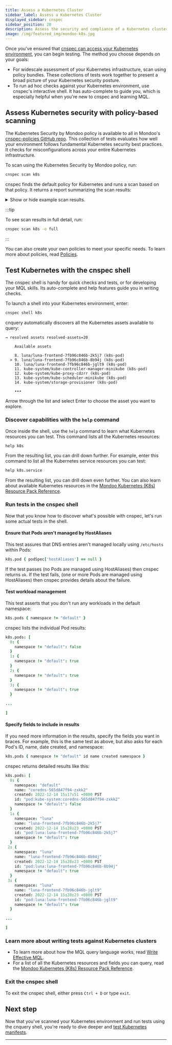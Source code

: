 ```yaml
---
title: Assess a Kubernetes Cluster
sidebar_label: Assess a Kubernetes Cluster
displayed_sidebar: cnspec
sidebar_position: 20
description: Assess the security and compliance of a Kubernetes cluster
image: /img/featured_img/mondoo-k8s.jpg
---
```


Once you've ensured that [cnspec can access your Kubernetes environment](/cnspec/cloud/k8s/), you can begin testing. The method you choose depends on your goals:

- For widescale assessment of your Kubernetes infrastructure, scan using policy bundles. These collections of tests work together to present a broad picture of your Kubernetes security posture.
- To run ad hoc checks against your Kubernetes environment, use cnspec's interactive shell. It has auto-complete to guide you, which is especially helpful when you're new to cnspec and learning MQL.

## Assess Kubernetes security with policy-based scanning

The Kubernetes Security by Mondoo policy is available to all in Mondoo's [cnspec-policies GitHub repo](https://github.com/mondoohq/cnspec-policies/tree/main/core). This collection of tests evaluates how well your environment follows fundamental Kubernetes security best practices. It checks for misconfigurations across your entire Kubernetes infrastructure.

To scan using the Kubernetes Security by Mondoo policy, run:

```bash
cnspec scan k8s
```

cnspec finds the default policy for Kubernetes and runs a scan based on that policy. It returns a report summarizing the scan results:

<details>
<summary>Show or hide example scan results.</summary>

```coffeescript
→ loaded configuration from /Users/user/.config/mondoo/mondoo.yml using source default
→ using service account credentials
→ discover related assets for 1 asset(s)
→ use cluster name from kube config cluster-name=minikube
→ discovery option auto is used. This will detect the assets: cluster, jobs, cronjobs, pods, statefulsets, deployments, replicasets, daemonsets
→ resolved assets resolved-assets=20
→ connecting to asset K8s Cluster minikube (api)

███████████████████████████████████████████████████████████████████████████ 100% K8s Cluster minikube
→ connecting to asset kube-system/coredns (k8s-object)

███████████████████████████████████████████████████████████████████████████ 100% kube-system/coredns
→ connecting to asset luna/luna-frontend (k8s-object)

███████████████████████████████████████████████████████████████████████████ 100% luna/luna-frontend
→ connecting to asset luna/postgres (k8s-object)

███████████████████████████████████████████████████████████████████████████ 100% luna/postgres
→ connecting to asset kube-system/coredns-565d847f94-zxkk2 (k8s-object)

████████████████████████████████████████████████████████████████ 100% kube-system/coredns-565d847f94-zxkk2
→ connecting to asset kube-system/etcd-minikube (k8s-object)

███████████████████████████████████████████████████████████████████████████ 100% kube-system/etcd-minikube
→ connecting to asset kube-system/kube-apiserver-minikube (k8s-object)

█████████████████████████████████████████████████████████████████ 100% kube-system/kube-apiserver-minikube
→ connecting to asset kube-system/kube-controller-manager-minikube (k8s-object)

████████████████████████████████████████████████████████ 100% kube-system/kube-controller-manager-minikube
→ connecting to asset kube-system/kube-proxy-cdzrr (k8s-object)

████████████████████████████████████████████████████████████████████████ 100% kube-system/kube-proxy-cdzrr
→ connecting to asset kube-system/kube-scheduler-minikube (k8s-object)

█████████████████████████████████████████████████████████████████ 100% kube-system/kube-scheduler-minikube
→ connecting to asset kube-system/storage-provisioner (k8s-object)

█████████████████████████████████████████████████████████████████████ 100% kube-system/storage-provisioner
→ connecting to asset luna/luna-frontend-7fb96c846b-2k5j7 (k8s-object)

█████████████████████████████████████████████████████████████████ 100% luna/luna-frontend-7fb96c846b-2k5j7
→ connecting to asset luna/luna-frontend-7fb96c846b-8b94j (k8s-object)

█████████████████████████████████████████████████████████████████ 100% luna/luna-frontend-7fb96c846b-8b94j
→ connecting to asset luna/luna-frontend-7fb96c846b-jglt9 (k8s-object)

█████████████████████████████████████████████████████████████████ 100% luna/luna-frontend-7fb96c846b-jglt9
→ connecting to asset luna/postgresql-655d75f54b-btbzv (k8s-object)

██████████████████████████████████████████████████████████████████████ 100% luna/postgresql-655d75f54b-btbzv
→ connecting to asset luna/postgresql-655d75f54b-qhhxv (k8s-object)

██████████████████████████████████████████████████████████████████████ 100% luna/postgresql-655d75f54b-qhhxv
→ connecting to asset kube-system/kube-proxy (k8s-object)

███████████████████████████████████████████████████████████████████████████ 100% kube-system/kube-proxy
→ connecting to asset kube-system/coredns-565d847f94 (k8s-object)

██████████████████████████████████████████████████████████████████████ 100% kube-system/coredns-565d847f94
→ connecting to asset luna/luna-frontend-7fb96c846b (k8s-object)

███████████████████████████████████████████████████████████████████████ 100% luna/luna-frontend-7fb96c846b
→ connecting to asset luna/postgresql-655d75f54b (k8s-object)

███████████████████████████████████████████████████████████████████████████ 100% luna/postgresql-655d75f54b


Asset: K8s Cluster minikube
===========================
Data queries:
mondoo.jobEnvironment: {
  id: "client.mondoo.com"
  name: "Mondoo Client"
}
mondoo.version: "8.11.0"
platform.title: "Kubernetes Cluster"
platform.arch: "linux/arm64"
platform.release: "v1.25.3"

Checks:

Asset: kube-system/coredns
==========================
Data queries:
platform.arch: ""
platform.title: "Kubernetes Deployment, Kubernetes Cluster"
platform.release: ""
mondoo.jobEnvironment: {
  id: "client.mondoo.com"
  name: "Mondoo Client"
}
mondoo.version: "8.11.0"

Checks:
✓ Pass:  Container should not mount the CRI-O socket
✓ Pass:  Pod should not run with hostIPC
✓ Pass:  Pod should not run with hostPID
✓ Pass:  Deployments should not bind to a host port
✓ Pass:  Deployments should not run with NET_RAW capability
✕ Fail:  A  80  Container should have a CPU limit
✓ Pass:  Container should request memory
✓ Pass:  Deployments should not run in the default namespace
✓ Pass:  Container should configure a livenessProbe
. Unknown: Pods should not run Kubernetes dashboard
✕ Fail:  A  80  Container should have a memory limit
✓ Pass:  Container should configure a readinessProbe
✓ Pass:  Container should request CPU
✓ Pass:  Pod should not define hostAliases
✕ Fail:  C  40  Container image pull should be consistent
✓ Pass:  Container should not mount the containerd socket
✕ Fail:  F   0  Container should not run as root
✓ Pass:  Pod should not run with the default service account
✓ Pass:  Container should not allow privilege escalation
✓ Pass:  Deployments should mount any host path volumes as read-only
✓ Pass:  Deployments should not run Tiller (Helm v2)
✓ Pass:  Container should use an immutable root filesystem
✓ Pass:  Container should not mount the Docker socket
✓ Pass:  Container should not run as a privileged container
✓ Pass:  Deployments should not run with SYS_ADMIN capability
✓ Pass:  Pod should not run with hostNetwork

Asset: kube-system/coredns-565d847f94
=====================================
Data queries:
platform.title: "Kubernetes ReplicaSet, Kubernetes Cluster"
platform.release: ""
mondoo.jobEnvironment: {
  id: "client.mondoo.com"
  name: "Mondoo Client"
}
mondoo.version: "8.11.0"
platform.arch: ""

Checks:
✓ Pass:  Container should request CPU
✓ Pass:  Container should configure a readinessProbe
✓ Pass:  Container should not mount the containerd socket
✓ Pass:  Pod should not run with hostNetwork
✓ Pass:  Pod should not define hostAliases
✓ Pass:  Container should not mount the Docker socket
✓ Pass:  Container should configure a livenessProbe
✓ Pass:  Pod should not run with hostIPC
✓ Pass:  ReplicaSets should not bind to a host port
✓ Pass:  ReplicaSets should not run with NET_RAW capability
✓ Pass:  Container should have a memory limit
✓ Pass:  Container should not allow privilege escalation
✓ Pass:  ReplicaSets should mount any host path volumes as read-only
✓ Pass:  Container should use an immutable root filesystem
✓ Pass:  Container should not run as a privileged container
✓ Pass:  Pod should not run with the default service account
✓ Pass:  Pod should not run with hostPID
✕ Fail:  C  40  Container image pull should be consistent
✓ Pass:  ReplicaSets should not run in the default namespace
✕ Fail:  F   0  Container should not run as root
✓ Pass:  Container should not mount the CRI-O socket
✓ Pass:  Container should request memory
✓ Pass:  ReplicaSets should not run with SYS_ADMIN capability
✕ Fail:  A  80  Container should have a CPU limit

Asset: kube-system/coredns-565d847f94-zxkk2
===========================================
Data queries:
platform.arch: ""
mondoo.version: "8.11.0"
platform.title: "Kubernetes Pod, Kubernetes Cluster"
mondoo.jobEnvironment: {
  id: "client.mondoo.com"
  name: "Mondoo Client"
}
platform.release: ""

Checks:
✓ Pass:  Container should not mount the Docker socket
✓ Pass:  Pods should have an owner
✓ Pass:  Container should not allow privilege escalation
✓ Pass:  Container should not mount the CRI-O socket
✓ Pass:  Workloads should not run in default namespace
✓ Pass:  Container should not mount the containerd socket
✓ Pass:  Container should not run as a privileged container
✓ Pass:  Pods should not run Kubernetes dashboard
✕ Fail:  A  80  Container should have a CPU limit
✓ Pass:  Pod should not run with hostIPC
✓ Pass:  Pod should not define hostAliases
✓ Pass:  Container should configure a readinessProbe
✓ Pass:  Container should use an immutable root filesystem
✕ Fail:  F   0  Container should not run as root
✕ Fail:  C  40  Container image pull should be consistent
✓ Pass:  Pods should not bind to a host port
✓ Pass:  Pod should not run with hostPID
✓ Pass:  Pod should not run with the default service account
✓ Pass:  Pods should not run Tiller (Helm v2)
✓ Pass:  Container should request CPU
✓ Pass:  Container should configure a livenessProbe
✓ Pass:  Container should have a memory limit
✓ Pass:  Pods should not run with NET_RAW capability
✓ Pass:  Pod should not run with hostNetwork
✓ Pass:  Pods should mount any host path volumes as read-only
✓ Pass:  Pods should not run with SYS_ADMIN capability
✓ Pass:  Pods should not bind to a host port
✓ Pass:  Container should request memory

Asset: kube-system/etcd-minikube
================================
Data queries:
platform.arch: ""
mondoo.jobEnvironment: {
  id: "client.mondoo.com"
  name: "Mondoo Client"
}
platform.title: "Kubernetes Pod, Kubernetes Cluster"
platform.release: ""
mondoo.version: "8.11.0"

Checks:
✕ Fail:  F   0  Container should not run as root
✕ Fail:  D  20  Pods should mount any host path volumes as read-only
✓ Pass:  Container should request memory
✓ Pass:  Pod should not define hostAliases
✕ Fail:  D  20  Pod should not run with hostNetwork
✓ Pass:  Pods should not run with SYS_ADMIN capability
✓ Pass:  Container should not mount the containerd socket
✓ Pass:  Container should not mount the CRI-O socket
✓ Pass:  Container should not mount the Docker socket
✓ Pass:  Pod should not run with hostPID
✓ Pass:  Pod should not run with hostIPC
✕ Fail:  D  20  Pods should not run with NET_RAW capability
✓ Pass:  Container should not run as a privileged container
✓ Pass:  Pods should not bind to a host port
✓ Pass:  Container should configure a livenessProbe
✓ Pass:  Pod should not run with the default service account
✕ Fail:  A  80  Container should have a memory limit
✓ Pass:  Pods should have an owner
✓ Pass:  Container should request CPU
✕ Fail:  C  40  Container image pull should be consistent
✕ Fail:  D  20  Container should use an immutable root filesystem
✓ Pass:  Container should not allow privilege escalation
✓ Pass:  Workloads should not run in default namespace
✕ Fail:  A  80  Container should have a CPU limit
. Unknown: Pods should not run Kubernetes dashboard
. Unknown: Pods should not run Tiller (Helm v2)
✓ Pass:  Pods should not bind to a host port
✕ Fail:  A  80  Container should configure a readinessProbe

Asset: kube-system/kube-apiserver-minikube
==========================================
Data queries:
platform.arch: ""
platform.title: "Kubernetes Pod, Kubernetes Cluster"
platform.release: ""
mondoo.jobEnvironment: {
  id: "client.mondoo.com"
  name: "Mondoo Client"
}
mondoo.version: "8.11.0"

Checks:
. Unknown: Pods should not run Kubernetes dashboard
✕ Fail:  A  80  Container should request memory
✓ Pass:  Workloads should not run in default namespace
✓ Pass:  Pod should not run with hostPID
✓ Pass:  Pod should not run with hostIPC
✕ Fail:  C  40  Container image pull should be consistent
✓ Pass:  Container should configure a livenessProbe
✓ Pass:  Container should request CPU
✓ Pass:  Container should configure a readinessProbe
✓ Pass:  Container should not mount the Docker socket
✓ Pass:  Pods should not bind to a host port
✓ Pass:  Container should not run as a privileged container
✓ Pass:  Pods should have an owner
✓ Pass:  Pods should not run with SYS_ADMIN capability
✓ Pass:  Container should not mount the containerd socket
✕ Fail:  D  20  Pod should not run with hostNetwork
✕ Fail:  F   0  Container should not run as root
✕ Fail:  A  80  Container should have a CPU limit
✓ Pass:  Pods should not bind to a host port
✓ Pass:  Pod should not define hostAliases
✓ Pass:  Container should not allow privilege escalation
✓ Pass:  Pods should mount any host path volumes as read-only
. Unknown: Pods should not run Tiller (Helm v2)
✕ Fail:  A  80  Container should have a memory limit
✓ Pass:  Pod should not run with the default service account
✕ Fail:  D  20  Pods should not run with NET_RAW capability
✓ Pass:  Container should not mount the CRI-O socket
✕ Fail:  D  20  Container should use an immutable root filesystem

Asset: kube-system/kube-controller-manager-minikube
===================================================
Data queries:
platform.arch: ""
mondoo.jobEnvironment: {
  id: "client.mondoo.com"
  name: "Mondoo Client"
}
platform.release: ""
mondoo.version: "8.11.0"
platform.title: "Kubernetes Pod, Kubernetes Cluster"

Checks:
✓ Pass:  Pods should not bind to a host port
✕ Fail:  D  20  Pods should mount any host path volumes as read-only
✓ Pass:  Container should not run as a privileged container
✓ Pass:  Container should not mount the CRI-O socket
✓ Pass:  Workloads should not run in default namespace
✓ Pass:  Pod should not run with the default service account
✕ Fail:  A  80  Container should request memory
. Unknown: Pods should not run Tiller (Helm v2)
✓ Pass:  Pod should not run with hostIPC
✕ Fail:  A  80  Container should have a memory limit
✓ Pass:  Container should configure a livenessProbe
✕ Fail:  C  40  Container image pull should be consistent
✕ Fail:  A  80  Container should configure a readinessProbe
✕ Fail:  D  20  Container should use an immutable root filesystem
✓ Pass:  Pod should not run with hostPID
✓ Pass:  Container should not mount the containerd socket
✓ Pass:  Pods should not bind to a host port
✕ Fail:  D  20  Pods should not run with NET_RAW capability
. Unknown: Pods should not run Kubernetes dashboard
✕ Fail:  F   0  Container should not run as root
✓ Pass:  Pods should not run with SYS_ADMIN capability
✓ Pass:  Container should not mount the Docker socket
✕ Fail:  A  80  Container should have a CPU limit
✓ Pass:  Pods should have an owner
✓ Pass:  Container should request CPU
✕ Fail:  D  20  Pod should not run with hostNetwork
✓ Pass:  Container should not allow privilege escalation
✓ Pass:  Pod should not define hostAliases

Asset: kube-system/kube-proxy
=============================
Data queries:
platform.arch: ""
mondoo.jobEnvironment: {
  id: "client.mondoo.com"
  name: "Mondoo Client"
}
mondoo.version: "8.11.0"
platform.title: "Kubernetes DaemonSet, Kubernetes Cluster"
platform.release: ""

Checks:
✓ Pass:  Pod should not run with hostIPC
✕ Fail:  A  80  Container should have a CPU limit
✓ Pass:  Container should not mount the containerd socket
✕ Fail:  F   0  Container should not run as root
✓ Pass:  DaemonSets should not run with SYS_ADMIN capability
✕ Fail:  A  80  Container should configure a livenessProbe
✕ Fail:  C  40  Container image pull should be consistent
✕ Fail:  D  20  Pod should not run with hostNetwork
✕ Fail:  D  20  Container should use an immutable root filesystem
✓ Pass:  Pod should not run with the default service account
✕ Fail:  A  80  Container should configure a readinessProbe
✕ Fail:  A  80  Container should have a memory limit
✓ Pass:  Container should not allow privilege escalation
✓ Pass:  DaemonSets should not run in the default namespace
✓ Pass:  Pod should not define hostAliases
✕ Fail:  D  20  DaemonSets should not run with NET_RAW capability
✓ Pass:  Pod should not run with hostPID
✓ Pass:  Container should not mount the CRI-O socket
✓ Pass:  Container should not mount the Docker socket
✕ Fail:  A  80  Container should request CPU
✕ Fail:  D  20  DaemonSets should mount any host path volumes as read-only
✕ Fail:  F   0  Container should not run as a privileged container
✕ Fail:  A  80  Container should request memory
✓ Pass:  DaemonSets should not bind to a host port

Asset: kube-system/kube-proxy-cdzrr
===================================
Data queries:
platform.arch: ""
mondoo.jobEnvironment: {
  id: "client.mondoo.com"
  name: "Mondoo Client"
}
mondoo.version: "8.11.0"
platform.release: ""
platform.title: "Kubernetes Pod, Kubernetes Cluster"

Checks:
✓ Pass:  Pod should not run with the default service account
. Unknown: Pods should not run Tiller (Helm v2)
✕ Fail:  A  80  Container should have a memory limit
✓ Pass:  Pods should not run with SYS_ADMIN capability
✕ Fail:  C  40  Container image pull should be consistent
✕ Fail:  D  20  Pods should mount any host path volumes as read-only
✕ Fail:  A  80  Container should configure a livenessProbe
✓ Pass:  Pod should not run with hostPID
✕ Fail:  A  80  Container should request memory
✓ Pass:  Container should not mount the Docker socket
✓ Pass:  Container should not mount the CRI-O socket
✓ Pass:  Pods should not bind to a host port
. Unknown: Pods should not run Kubernetes dashboard
✕ Fail:  D  20  Container should use an immutable root filesystem
✕ Fail:  A  80  Container should request CPU
✓ Pass:  Pod should not define hostAliases
✕ Fail:  D  20  Pod should not run with hostNetwork
✓ Pass:  Container should not allow privilege escalation
✕ Fail:  A  80  Container should configure a readinessProbe
✓ Pass:  Container should not mount the containerd socket
✕ Fail:  D  20  Pods should not run with NET_RAW capability
✓ Pass:  Pods should have an owner
✓ Pass:  Pods should not bind to a host port
✓ Pass:  Pod should not run with hostIPC
✕ Fail:  F   0  Container should not run as root
✕ Fail:  A  80  Container should have a CPU limit
✕ Fail:  F   0  Container should not run as a privileged container
✓ Pass:  Workloads should not run in default namespace

Asset: kube-system/kube-scheduler-minikube
==========================================
Data queries:
platform.release: ""
platform.title: "Kubernetes Pod, Kubernetes Cluster"
mondoo.jobEnvironment: {
  id: "client.mondoo.com"
  name: "Mondoo Client"
}
platform.arch: ""
mondoo.version: "8.11.0"

Checks:
✕ Fail:  A  80  Container should have a CPU limit
✕ Fail:  D  20  Pods should not run with NET_RAW capability
✕ Fail:  A  80  Container should have a memory limit
✓ Pass:  Pods should not bind to a host port
✕ Fail:  D  20  Pod should not run with hostNetwork
✓ Pass:  Pod should not run with the default service account
✓ Pass:  Workloads should not run in default namespace
✕ Fail:  C  40  Container image pull should be consistent
✓ Pass:  Pods should not run with SYS_ADMIN capability
✓ Pass:  Pods should not bind to a host port
✓ Pass:  Pods should mount any host path volumes as read-only
✓ Pass:  Container should request CPU
✓ Pass:  Container should not mount the CRI-O socket
✓ Pass:  Pod should not run with hostPID
✕ Fail:  A  80  Container should configure a readinessProbe
. Unknown: Pods should not run Kubernetes dashboard
✓ Pass:  Container should not mount the Docker socket
✓ Pass:  Pods should have an owner
. Unknown: Pods should not run Tiller (Helm v2)
✓ Pass:  Container should not run as a privileged container
✓ Pass:  Container should not mount the containerd socket
✓ Pass:  Container should not allow privilege escalation
✕ Fail:  A  80  Container should request memory
✓ Pass:  Pod should not define hostAliases
✓ Pass:  Container should configure a livenessProbe
✕ Fail:  F   0  Container should not run as root
✕ Fail:  D  20  Container should use an immutable root filesystem
✓ Pass:  Pod should not run with hostIPC

Asset: kube-system/storage-provisioner
======================================
Data queries:
platform.title: "Kubernetes Pod, Kubernetes Cluster"
platform.arch: ""
mondoo.jobEnvironment: {
  id: "client.mondoo.com"
  name: "Mondoo Client"
}
mondoo.version: "8.11.0"
platform.release: ""

Checks:
✓ Pass:  Pods should not run with SYS_ADMIN capability
. Unknown: Pods should not run Tiller (Helm v2)
. Unknown: Pods should not run Kubernetes dashboard
✕ Fail:  D  20  Pods should not run with NET_RAW capability
✓ Pass:  Container should not mount the CRI-O socket
✓ Pass:  Pods should not bind to a host port
✕ Fail:  C  40  Container image pull should be consistent
✕ Fail:  A  80  Container should have a CPU limit
✕ Fail:  D  20  Pods should mount any host path volumes as read-only
. Skipped: Container should configure a readinessProbe
✕ Fail:  D  20  Container should use an immutable root filesystem
✕ Fail:  D  20  Pod should not run with hostNetwork
✓ Pass:  Pods should not bind to a host port
✓ Pass:  Container should not mount the Docker socket
. Skipped: Container should configure a livenessProbe
✓ Pass:  Pod should not define hostAliases
✕ Fail:  A  80  Container should request CPU
✕ Fail:  A  80  Container should request memory
✓ Pass:  Container should not allow privilege escalation
✓ Pass:  Workloads should not run in default namespace
✕ Fail:  A  80  Container should have a memory limit
✓ Pass:  Container should not run as a privileged container
✓ Pass:  Pod should not run with the default service account
✓ Pass:  Pod should not run with hostIPC
✓ Pass:  Pod should not run with hostPID
✕ Fail:  C  50  Pods should have an owner
✕ Fail:  F   0  Container should not run as root
✓ Pass:  Container should not mount the containerd socket

Asset: luna/luna-frontend
=========================
Data queries:
platform.arch: ""
platform.release: ""
platform.title: "Kubernetes Deployment, Kubernetes Cluster"
mondoo.version: "8.11.0"
mondoo.jobEnvironment: {
  id: "client.mondoo.com"
  name: "Mondoo Client"
}

Checks:
✓ Pass:  Pod should not run with hostNetwork
✕ Fail:  A  80  Container should request CPU
✓ Pass:  Deployments should not run in the default namespace
✕ Fail:  A  80  Container should request memory
✕ Fail:  A  80  Container should configure a readinessProbe
✕ Fail:  C  40  Container image pull should be consistent
✕ Fail:  A  80  Container should have a CPU limit
✓ Pass:  Container should not mount the Docker socket
✕ Fail:  F   0  Container should not run as root
✓ Pass:  Container should not mount the CRI-O socket
✓ Pass:  Container should not mount the containerd socket
✓ Pass:  Pod should not run with the default service account
. Unknown: Pods should not run Kubernetes dashboard
✓ Pass:  Pod should not run with hostIPC
✓ Pass:  Deployments should not bind to a host port
✓ Pass:  Pod should not define hostAliases
✓ Pass:  Pod should not run with hostPID
✕ Fail:  D  20  Container should use an immutable root filesystem
✕ Fail:  D  20  Deployments should not run with NET_RAW capability
✕ Fail:  A  80  Container should configure a livenessProbe
✓ Pass:  Container should not allow privilege escalation
. Unknown: Deployments should not run Tiller (Helm v2)
✕ Fail:  A  80  Container should have a memory limit
✓ Pass:  Deployments should mount any host path volumes as read-only
✓ Pass:  Container should not run as a privileged container
✓ Pass:  Deployments should not run with SYS_ADMIN capability

Asset: luna/luna-frontend-7fb96c846b
====================================
Data queries:
mondoo.version: "8.11.0"
platform.arch: ""
platform.release: ""
mondoo.jobEnvironment: {
  id: "client.mondoo.com"
  name: "Mondoo Client"
}
platform.title: "Kubernetes ReplicaSet, Kubernetes Cluster"

Checks:
✕ Fail:  A  80  Container should have a memory limit
✕ Fail:  A  80  Container should request CPU
✓ Pass:  Pod should not run with hostPID
✕ Fail:  D  20  ReplicaSets should not run with NET_RAW capability
✕ Fail:  D  20  Container should use an immutable root filesystem
✓ Pass:  Container should not mount the containerd socket
✓ Pass:  Container should not mount the CRI-O socket
✕ Fail:  A  80  Container should configure a readinessProbe
✓ Pass:  ReplicaSets should not run in the default namespace
✕ Fail:  A  80  Container should request memory
✓ Pass:  Pod should not run with hostIPC
✓ Pass:  ReplicaSets should not run with SYS_ADMIN capability
✕ Fail:  A  80  Container should configure a livenessProbe
✓ Pass:  Container should not allow privilege escalation
✕ Fail:  F   0  Container should not run as root
✓ Pass:  Pod should not define hostAliases
✓ Pass:  Pod should not run with the default service account
✕ Fail:  A  80  Container should have a CPU limit
✓ Pass:  Pod should not run with hostNetwork
✓ Pass:  Container should not mount the Docker socket
✓ Pass:  ReplicaSets should mount any host path volumes as read-only
✓ Pass:  ReplicaSets should not bind to a host port
✕ Fail:  C  40  Container image pull should be consistent
✓ Pass:  Container should not run as a privileged container

Asset: luna/luna-frontend-7fb96c846b-2k5j7
==========================================
Data queries:
mondoo.jobEnvironment: {
  id: "client.mondoo.com"
  name: "Mondoo Client"
}
platform.release: ""
platform.title: "Kubernetes Pod, Kubernetes Cluster"
platform.arch: ""
mondoo.version: "8.11.0"

Checks:
✓ Pass:  Container should not mount the Docker socket
✓ Pass:  Pod should not run with hostIPC
✓ Pass:  Workloads should not run in default namespace
. Unknown: Pods should not run Tiller (Helm v2)
✓ Pass:  Pods should not bind to a host port
✓ Pass:  Container should not allow privilege escalation
✓ Pass:  Pods should not run with SYS_ADMIN capability
✓ Pass:  Pod should not run with hostNetwork
✕ Fail:  A  80  Container should have a memory limit
✕ Fail:  F   0  Container should not run as root
✕ Fail:  C  40  Container image pull should be consistent
✓ Pass:  Pod should not run with hostPID
✓ Pass:  Container should not mount the containerd socket
✓ Pass:  Pods should mount any host path volumes as read-only
✕ Fail:  A  80  Container should configure a livenessProbe
✕ Fail:  D  20  Container should use an immutable root filesystem
✓ Pass:  Container should not mount the CRI-O socket
✕ Fail:  A  80  Container should request CPU
✓ Pass:  Container should not run as a privileged container
✕ Fail:  D  20  Pods should not run with NET_RAW capability
✕ Fail:  A  80  Container should configure a readinessProbe
✓ Pass:  Pod should not define hostAliases
✕ Fail:  A  80  Container should have a CPU limit
✕ Fail:  A  80  Container should request memory
✓ Pass:  Pods should not bind to a host port
✕ Fail:  B  70  Pod should not run with the default service account
. Unknown: Pods should not run Kubernetes dashboard
✓ Pass:  Pods should have an owner

Asset: luna/luna-frontend-7fb96c846b-8b94j
==========================================
Data queries:
mondoo.version: "8.11.0"
mondoo.jobEnvironment: {
  id: "client.mondoo.com"
  name: "Mondoo Client"
}
platform.arch: ""
platform.title: "Kubernetes Pod, Kubernetes Cluster"
platform.release: ""

Checks:
✓ Pass:  Pods should not bind to a host port
✕ Fail:  A  80  Container should have a memory limit
✕ Fail:  C  40  Container image pull should be consistent
✕ Fail:  B  70  Pod should not run with the default service account
✓ Pass:  Pod should not run with hostNetwork
✕ Fail:  A  80  Container should configure a livenessProbe
✓ Pass:  Container should not allow privilege escalation
. Unknown: Pods should not run Kubernetes dashboard
✓ Pass:  Container should not mount the containerd socket
✓ Pass:  Container should not mount the CRI-O socket
✕ Fail:  D  20  Pods should not run with NET_RAW capability
. Unknown: Pods should not run Tiller (Helm v2)
✕ Fail:  A  80  Container should configure a readinessProbe
✓ Pass:  Pods should not bind to a host port
✕ Fail:  A  80  Container should request memory
✓ Pass:  Pods should have an owner
✓ Pass:  Workloads should not run in default namespace
✓ Pass:  Pod should not run with hostIPC
✓ Pass:  Container should not mount the Docker socket
✓ Pass:  Pod should not run with hostPID
✕ Fail:  D  20  Container should use an immutable root filesystem
✓ Pass:  Pods should not run with SYS_ADMIN capability
✓ Pass:  Pods should mount any host path volumes as read-only
✕ Fail:  A  80  Container should request CPU
✓ Pass:  Pod should not define hostAliases
✕ Fail:  F   0  Container should not run as root
✓ Pass:  Container should not run as a privileged container
✕ Fail:  A  80  Container should have a CPU limit

Asset: luna/luna-frontend-7fb96c846b-jglt9
==========================================
Data queries:
platform.arch: ""
platform.release: ""
mondoo.jobEnvironment: {
  id: "client.mondoo.com"
  name: "Mondoo Client"
}
platform.title: "Kubernetes Pod, Kubernetes Cluster"
mondoo.version: "8.11.0"

Checks:
✕ Fail:  D  20  Pods should not run with NET_RAW capability
✕ Fail:  A  80  Container should configure a livenessProbe
✕ Fail:  A  80  Container should request memory
. Unknown: Pods should not run Kubernetes dashboard
✓ Pass:  Container should not mount the Docker socket
✓ Pass:  Container should not mount the CRI-O socket
✓ Pass:  Pods should have an owner
. Unknown: Pods should not run Tiller (Helm v2)
✓ Pass:  Pod should not define hostAliases
✕ Fail:  A  80  Container should have a CPU limit
✓ Pass:  Pod should not run with hostNetwork
✕ Fail:  C  40  Container image pull should be consistent
✕ Fail:  A  80  Container should have a memory limit
✕ Fail:  F   0  Container should not run as root
✓ Pass:  Container should not run as a privileged container
✓ Pass:  Pods should not run with SYS_ADMIN capability
✕ Fail:  B  70  Pod should not run with the default service account
✓ Pass:  Pod should not run with hostIPC
✕ Fail:  A  80  Container should configure a readinessProbe
✓ Pass:  Container should not mount the containerd socket
✓ Pass:  Pods should not bind to a host port
✕ Fail:  A  80  Container should request CPU
✓ Pass:  Pods should mount any host path volumes as read-only
✓ Pass:  Container should not allow privilege escalation
✓ Pass:  Pods should not bind to a host port
✕ Fail:  D  20  Container should use an immutable root filesystem
✓ Pass:  Workloads should not run in default namespace
✓ Pass:  Pod should not run with hostPID

Asset: luna/postgresql
======================
Data queries:
platform.arch: ""
mondoo.jobEnvironment: {
  id: "client.mondoo.com"
  name: "Mondoo Client"
}
platform.title: "Kubernetes Deployment, Kubernetes Cluster"
mondoo.version: "8.11.0"
platform.release: ""

Checks:
✓ Pass:  Deployments should not bind to a host port
✕ Fail:  A  80  Container should request memory
✓ Pass:  Pod should not run with hostNetwork
✓ Pass:  Pod should not define hostAliases
. Unknown: Deployments should not run Tiller (Helm v2)
✓ Pass:  Deployments should mount any host path volumes as read-only
✓ Pass:  Deployments should not run with SYS_ADMIN capability
✓ Pass:  Deployments should not run in the default namespace
✓ Pass:  Container should not mount the CRI-O socket
✕ Fail:  F   0  Container should not run as root
✕ Fail:  D  20  Deployments should not run with NET_RAW capability
✕ Fail:  A  80  Container should have a memory limit
✕ Fail:  D  20  Container should use an immutable root filesystem
✓ Pass:  Container should not mount the Docker socket
✕ Fail:  A  80  Container should request CPU
. Unknown: Pods should not run Kubernetes dashboard
✓ Pass:  Pod should not run with hostIPC
✕ Fail:  C  40  Container image pull should be consistent
✓ Pass:  Container should not mount the containerd socket
✕ Fail:  A  80  Container should have a CPU limit
✓ Pass:  Pod should not run with hostPID
✓ Pass:  Container should not run as a privileged container
✓ Pass:  Container should not allow privilege escalation
✕ Fail:  A  80  Container should configure a livenessProbe
✓ Pass:  Pod should not run with the default service account
✕ Fail:  A  80  Container should configure a readinessProbe

Asset: luna/postgresql-655d75f54b
=================================
Data queries:
mondoo.version: "8.11.0"
mondoo.jobEnvironment: {
  id: "client.mondoo.com"
  name: "Mondoo Client"
}
platform.arch: ""
platform.title: "Kubernetes ReplicaSet, Kubernetes Cluster"
platform.release: ""

Checks:
✓ Pass:  Container should not run as a privileged container
✓ Pass:  Pod should not run with hostPID
✕ Fail:  A  80  Container should request memory
✕ Fail:  A  80  Container should configure a readinessProbe
✓ Pass:  Pod should not define hostAliases
✓ Pass:  ReplicaSets should not bind to a host port
✓ Pass:  Pod should not run with hostNetwork
✓ Pass:  ReplicaSets should mount any host path volumes as read-only
✕ Fail:  A  80  Container should have a memory limit
✓ Pass:  ReplicaSets should not run with SYS_ADMIN capability
✕ Fail:  C  40  Container image pull should be consistent
✕ Fail:  A  80  Container should have a CPU limit
✕ Fail:  D  20  Container should use an immutable root filesystem
✕ Fail:  D  20  ReplicaSets should not run with NET_RAW capability
✓ Pass:  ReplicaSets should not run in the default namespace
✓ Pass:  Container should not mount the containerd socket
✓ Pass:  Container should not allow privilege escalation
✕ Fail:  F   0  Container should not run as root
✓ Pass:  Container should not mount the Docker socket
✕ Fail:  A  80  Container should request CPU
✕ Fail:  A  80  Container should configure a livenessProbe
✓ Pass:  Pod should not run with hostIPC
✓ Pass:  Container should not mount the CRI-O socket
✓ Pass:  Pod should not run with the default service account

Asset: luna/postgresql-655d75f54b-btbzv
=======================================
Data queries:
mondoo.jobEnvironment: {
  id: "client.mondoo.com"
  name: "Mondoo Client"
}
platform.title: "Kubernetes Pod, Kubernetes Cluster"
mondoo.version: "8.11.0"
platform.release: ""
platform.arch: ""

Checks:
✕ Fail:  C  40  Container image pull should be consistent
. Unknown: Pods should not run Kubernetes dashboard
✓ Pass:  Pods should mount any host path volumes as read-only
✓ Pass:  Container should not run as a privileged container
✓ Pass:  Pods should have an owner
. Unknown: Pods should not run Tiller (Helm v2)
✕ Fail:  A  80  Container should request memory
✓ Pass:  Pods should not bind to a host port
✕ Fail:  A  80  Container should configure a livenessProbe
✕ Fail:  B  70  Pod should not run with the default service account
✓ Pass:  Container should not mount the Docker socket
✕ Fail:  A  80  Container should configure a readinessProbe
✕ Fail:  D  20  Pods should not run with NET_RAW capability
✓ Pass:  Pod should not run with hostNetwork
✕ Fail:  A  80  Container should have a CPU limit
✓ Pass:  Pod should not run with hostPID
✓ Pass:  Container should not mount the containerd socket
✕ Fail:  A  80  Container should have a memory limit
✓ Pass:  Pod should not define hostAliases
✓ Pass:  Container should not allow privilege escalation
✕ Fail:  A  80  Container should request CPU
✓ Pass:  Pods should not bind to a host port
✕ Fail:  F   0  Container should not run as root
✓ Pass:  Workloads should not run in default namespace
✓ Pass:  Pods should not run with SYS_ADMIN capability
✓ Pass:  Pod should not run with hostIPC
✓ Pass:  Container should not mount the CRI-O socket
✕ Fail:  D  20  Container should use an immutable root filesystem

Asset: luna/postgresql-655d75f54b-qhhxv
=======================================
Data queries:
platform.release: ""
mondoo.version: "8.11.0"
platform.title: "Kubernetes Pod, Kubernetes Cluster"
platform.arch: ""
mondoo.jobEnvironment: {
  id: "client.mondoo.com"
  name: "Mondoo Client"
}

Checks:
✕ Fail:  D  20  Container should use an immutable root filesystem
✓ Pass:  Pods should not bind to a host port
✕ Fail:  A  80  Container should have a memory limit
✓ Pass:  Pod should not run with hostNetwork
✓ Pass:  Pods should not run with SYS_ADMIN capability
✕ Fail:  F   0  Container should not run as root
✓ Pass:  Pods should mount any host path volumes as read-only
✓ Pass:  Container should not mount the Docker socket
✕ Fail:  C  40  Container image pull should be consistent
. Unknown: Pods should not run Tiller (Helm v2)
✓ Pass:  Pod should not run with hostPID
✓ Pass:  Pod should not define hostAliases
✓ Pass:  Pod should not run with hostIPC
. Unknown: Pods should not run Kubernetes dashboard
✕ Fail:  A  80  Container should configure a readinessProbe
✕ Fail:  A  80  Container should configure a livenessProbe
✕ Fail:  A  80  Container should request memory
✓ Pass:  Container should not mount the containerd socket
✓ Pass:  Workloads should not run in default namespace
✓ Pass:  Pods should not bind to a host port
✓ Pass:  Container should not run as a privileged container
✓ Pass:  Pods should have an owner
✓ Pass:  Container should not allow privilege escalation
✕ Fail:  B  70  Pod should not run with the default service account
✕ Fail:  A  80  Container should request CPU
✕ Fail:  A  80  Container should have a CPU limit
✓ Pass:  Container should not mount the CRI-O socket
✕ Fail:  D  20  Pods should not run with NET_RAW capability
```

</details>

:::tip

To see scan results in full detail, run:

```bash
cnspec scan k8s -o full
```

:::

You can also create your own policies to meet your specific needs. To learn more about policies, read [Policies](/cnspec/cnspec-policies/).

## Test Kubernetes with the cnspec shell

The cnspec shell is handy for quick checks and tests, or for developing your MQL skills. Its auto-complete and help features guide you in writing checks.

To launch a shell into your Kubernetes environment, enter:

```bash
cnspec shell k8s
```

cnquery automatically discovers all the Kubernetes assets available to query:

```text
→ resolved assets resolved-assets=20

    Available assets

    8. luna/luna-frontend-7fb96c846b-2k5j7 (k8s-pod)
  > 9. luna/luna-frontend-7fb96c846b-8b94j (k8s-pod)
    10. luna/luna-frontend-7fb96c846b-jglt9 (k8s-pod)
    11. kube-system/kube-controller-manager-minikube (k8s-pod)
    12. kube-system/kube-proxy-cdzrr (k8s-pod)
    13. kube-system/kube-scheduler-minikube (k8s-pod)
    14. kube-system/storage-provisioner (k8s-pod)

    •••
```

Arrow through the list and select Enter to choose the asset you want to explore.

### Discover capabilities with the `help` command

Once inside the shell, use the `help` command to learn what Kubernetes resources you can test. This command lists all the Kubernetes resources:

```coffeescript
help k8s
```

From the resulting list, you can drill down further. For example, enter this command to list all the Kubernetes service resources you can test:

```coffeescript
help k8s.service
```

From the resulting list, you can drill down even further. You can also learn about available Kubernetes resources in the [Mondoo Kubernetes (K8s) Resource Pack Reference](/mql/resources/k8s-pack/).

### Run tests in the cnspec shell

Now that you know how to discover what's possible with cnspec, let's run some actual tests in the shell.

#### Ensure that Pods aren't managed by HostAliases

This test assures that DNS entries aren't managed locally using `/etc/hosts` within Pods:

```coffeescript
k8s.pod { podSpec['hostAliases'] == null }
```

If the test passes (no Pods are managed using HostAliases) then cnspec returns `ok`. If the test fails, (one or more Pods are managed using HostAliases) then cnspec provides details about the failure.

#### Test workload management

This test asserts that you don't run any workloads in the default namespace:

```coffeescript
k8s.pods { namespace != "default" }
```

cnspec lists the individual Pod results:

```coffeescript
k8s.pods: [
  0: {
    namespace != "default": false
  }
  1: {
    namespace != "default": true
  }
  2: {
    namespace != "default": true
  }
  3: {
    namespace != "default": true
  }

...

]
```

#### Specify fields to include in results

If you need more information in the results, specify the fields you want in braces. For example, this is the same test as above, but also asks for each Pod's ID, name, date created, and namespace:

```coffeescript
k8s.pods { namespace != "default" id name created namespace }
```

cnspec returns detailed results like this:

```coffeescript
k8s.pods: [
  0: {
    namespace: "default"
    name: "coredns-565d847f94-zxkk2"
    created: 2022-12-14 15:17:51 -0800 PST
    id: "pod:kube-system:coredns-565d847f94-zxkk2"
    namespace != "default": false
  }
  1: {
    namespace: "luna"
    name: "luna-frontend-7fb96c846b-2k5j7"
    created: 2022-12-14 15:28:23 -0800 PST
    id: "pod:luna:luna-frontend-7fb96c846b-2k5j7"
    namespace != "default": true
  }
 2: {
    namespace: "luna"
    name: "luna-frontend-7fb96c846b-8b94j"
    created: 2022-12-14 15:28:23 -0800 PST
    id: "pod:luna:luna-frontend-7fb96c846b-8b94j"
    namespace != "default": true
  }
 3: {
    namespace: "luna"
    name: "luna-frontend-7fb96c846b-jglt9"
    created: 2022-12-14 15:28:23 -0800 PST
    id: "pod:luna:luna-frontend-7fb96c846b-jglt9"
    namespace != "default": true
  }

...

]
```

### Learn more about writing tests against Kubernetes clusters

- To learn more about how the MQL query language works, read [Write Effective MQL](/mql/mql.write/).
- For a list of all the Kubernetes resources and fields you can query, read the [Mondoo Kubernetes (K8s) Resource Pack Reference](/mql/resources/k8s-pack/).

### Exit the cnspec shell

To exit the cnspec shell, either press `Ctrl + D` or type `exit`.

## Next step

Now that you've scanned your Kubernetes environment and run tests using the cnquery shell, you're ready to dive deeper and [test Kubernetes manifests](/cnspec/cloud/k8s/manifest/).

---

